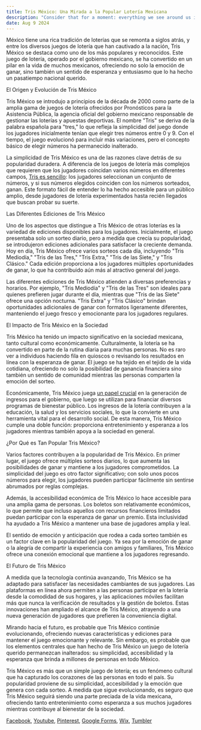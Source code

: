 ```yaml
---
title: Tris México: Una Mirada a la Popular Lotería Mexicana
description: "Consider that for a moment: everything we see around us is assumed to have had a cause and is contingent upon."
date: Aug 9 2024
---
```


México tiene una rica tradición de loterías que se remonta a siglos atrás, y entre los diversos juegos de lotería que han cautivado a la nación, Tris México se destaca como uno de los más populares y reconocidos. Este juego de lotería, operado por el gobierno mexicano, se ha convertido en un pilar en la vida de muchos mexicanos, ofreciendo no solo la emoción de ganar, sino también un sentido de esperanza y entusiasmo que lo ha hecho un pasatiempo nacional querido.

El Origen y Evolución de Tris México

Tris México se introdujo a principios de la década de 2000 como parte de la amplia gama de juegos de lotería ofrecidos por Pronósticos para la Asistencia Pública, la agencia oficial del gobierno mexicano responsable de gestionar las loterías y apuestas deportivas. El nombre "Tris" se deriva de la palabra española para "tres," lo que refleja la simplicidad del juego donde los jugadores inicialmente tenían que elegir tres números entre 0 y 9. Con el tiempo, el juego evolucionó para incluir más variaciones, pero el concepto básico de elegir números ha permanecido inalterado.

La simplicidad de Tris México es una de las razones clave detrás de su popularidad duradera. A diferencia de los juegos de lotería más complejos que requieren que los jugadores coincidan varios números en diferentes campos, [Tris es sencillo](https://resultadodeltrisdehoy.com/): los jugadores seleccionan un conjunto de números, y si sus números elegidos coinciden con los números sorteados, ganan. Este formato fácil de entender lo ha hecho accesible para un público amplio, desde jugadores de lotería experimentados hasta recién llegados que buscan probar su suerte.

Las Diferentes Ediciones de Tris México

Uno de los aspectos que distingue a Tris México de otras loterías es la variedad de ediciones disponibles para los jugadores. Inicialmente, el juego presentaba solo un sorteo diario, pero a medida que crecía su popularidad, se introdujeron ediciones adicionales para satisfacer la creciente demanda. Hoy en día, Tris México ofrece varios sorteos cada día, incluyendo "Tris Mediodía," "Tris de las Tres," "Tris Extra," "Tris de las Siete," y "Tris Clásico." Cada edición proporciona a los jugadores múltiples oportunidades de ganar, lo que ha contribuido aún más al atractivo general del juego.

Las diferentes ediciones de Tris México atienden a diversas preferencias y horarios. Por ejemplo, "Tris Mediodía" y "Tris de las Tres" son ideales para quienes prefieren jugar durante el día, mientras que "Tris de las Siete" ofrece una opción nocturna. "Tris Extra" y "Tris Clásico" brindan oportunidades adicionales de ganar con formatos ligeramente diferentes, manteniendo el juego fresco y emocionante para los jugadores regulares.

El Impacto de Tris México en la Sociedad

Tris México ha tenido un impacto significativo en la sociedad mexicana, tanto cultural como económicamente. Culturalmente, la lotería se ha convertido en parte de la rutina diaria para muchas personas. No es raro ver a individuos haciendo fila en quioscos o revisando los resultados en línea con la esperanza de ganar. El juego se ha tejido en el tejido de la vida cotidiana, ofreciendo no solo la posibilidad de ganancia financiera sino también un sentido de comunidad mientras las personas comparten la emoción del sorteo.

Económicamente, Tris México juega [un papel crucial](https://bitly.cx/D4RgP) en la generación de ingresos para el gobierno, que luego se utilizan para financiar diversos programas de bienestar público. Los ingresos de la lotería contribuyen a la educación, la salud y los servicios sociales, lo que la convierte en una herramienta vital para el desarrollo social. De esta manera, Tris México cumple una doble función: proporciona entretenimiento y esperanza a los jugadores mientras también apoya a la sociedad en general.

¿Por Qué es Tan Popular Tris México?

Varios factores contribuyen a la popularidad de Tris México. En primer lugar, el juego ofrece múltiples sorteos diarios, lo que aumenta las posibilidades de ganar y mantiene a los jugadores comprometidos. La simplicidad del juego es otro factor significativo; con solo unos pocos números para elegir, los jugadores pueden participar fácilmente sin sentirse abrumados por reglas complejas.

Además, la accesibilidad económica de Tris México lo hace accesible para una amplia gama de personas. Los boletos son relativamente económicos, lo que permite que incluso aquellos con recursos financieros limitados puedan participar con la esperanza de ganar un premio. Esta inclusividad ha ayudado a Tris México a mantener una base de jugadores amplia y leal.

El sentido de emoción y anticipación que rodea a cada sorteo también es un factor clave en la popularidad del juego. Ya sea por la emoción de ganar o la alegría de compartir la experiencia con amigos y familiares, Tris México ofrece una conexión emocional que mantiene a los jugadores regresando.

El Futuro de Tris México

A medida que la tecnología continúa avanzando, Tris México se ha adaptado para satisfacer las necesidades cambiantes de sus jugadores. Las plataformas en línea ahora permiten a las personas participar en la lotería desde la comodidad de sus hogares, y las aplicaciones móviles facilitan más que nunca la verificación de resultados y la gestión de boletos. Estas innovaciones han ampliado el alcance de Tris México, atrayendo a una nueva generación de jugadores que prefieren la conveniencia digital.

Mirando hacia el futuro, es probable que Tris México continúe evolucionando, ofreciendo nuevas características y ediciones para mantener el juego emocionante y relevante. Sin embargo, es probable que los elementos centrales que han hecho de Tris México un juego de lotería querido permanezcan inalterados: su simplicidad, accesibilidad y la esperanza que brinda a millones de personas en todo México.

Tris México es más que un simple juego de lotería; es un fenómeno cultural que ha capturado los corazones de las personas en todo el país. Su popularidad proviene de su simplicidad, accesibilidad y la emoción que genera con cada sorteo. A medida que sigue evolucionando, es seguro que Tris México seguirá siendo una parte preciada de la vida mexicana, ofreciendo tanto entretenimiento como esperanza a sus muchos jugadores mientras contribuye al bienestar de la sociedad.

[Facebook](https://www.facebook.com/trisdehoy.resultadodeltris.trispronosticos), [Youtube](https://www.youtube.com/@resultadodeltrisdehoy), [Pinterest](https://www.pinterest.com.mx/resultadodeltrisdehoy/), [Google Forms](), [Wix](https://resultadodeltris.wixsite.com/pronosticos), [Tumbler](https://www.tumblr.com/blog/pronosticostris)